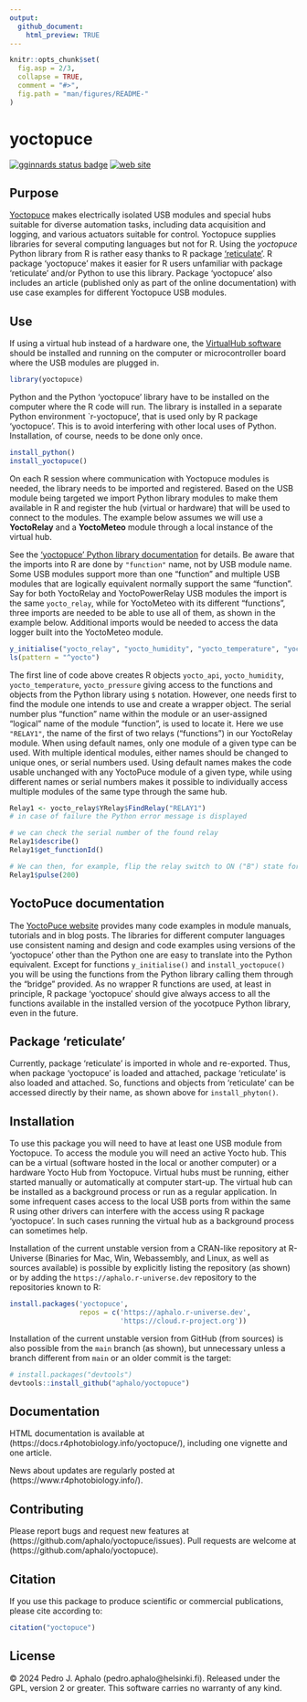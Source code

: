 ```yaml
---
output:
  github_document:
    html_preview: TRUE
---
```


```r
knitr::opts_chunk$set(
  fig.asp = 2/3,
  collapse = TRUE,
  comment = "#>",
  fig.path = "man/figures/README-"
)
```

# yoctopuce

<!-- badges: start -->
[![gginnards status badge](https://aphalo.r-universe.dev/badges/yoctopuce)](https://aphalo.r-universe.dev/yoctopuce)
[![web site](https://img.shields.io/badge/documentation-yoctopuce-informational.svg)](https://docs.r4photobiology.info/yoctopuce/)
<!-- badges: end -->

## Purpose

[Yoctopuce](https://www.yoctopuce.com/) makes electrically isolated USB modules and special hubs suitable for diverse automation tasks, including data acquisition and logging, and various actuators suitable for control. Yoctopuce supplies libraries for several computing languages but not for R. Using the _yoctopuce_ Python library from R is rather easy thanks to R package ['reticulate'](https://rstudio.github.io/reticulate/). R package 'yoctopuce' makes it easier for R users unfamiliar with package 'reticulate' and/or Python to use this library. Package 'yoctopuce' also includes an article (published only as part of the online documentation) with use case examples for different Yoctopuce USB modules.

## Use

If using a virtual hub instead of a hardware one, the [VirtualHub software](https://www.yoctopuce.com/EN/virtualhub.php) should be installed and running on the computer or microcontroller board where the USB modules are plugged in.

```r
library(yoctopuce)
```
Python and the Python 'yoctopuce' library have to be installed on the computer where the R code will run. The library is installed in a separate Python environment `r-yoctopuce', that is used only by R package 'yoctopuce'. This is to avoid interfering with other local uses of Python. Installation, of course, needs to be done only once.

```r
install_python()
install_yoctopuce()
```

On each R session where communication with Yoctopuce modules is needed, the library needs to be imported and registered. Based on the USB module being targeted we import Python library modules to make them available in R and register the hub (virtual or hardware) that will be used to connect to the modules. The example below assumes we will use a **YoctoRelay** and a **YoctoMeteo** module through a local instance of the virtual hub.

See the ['yoctopuce' Python library documentation](https://www.yoctopuce.com/EN/doc/reference/yoctolib-php-EN.html) for details. Be aware that the imports into R are done by `"function"` name, not by USB module name. Some USB modules support more than one "function" and multiple USB modules that are logically equivalent normally support the same "function". Say for both YoctoRelay and YoctoPowerRelay USB modules the import is the same `yocto_relay`, while for YoctoMeteo with its different "functions", three imports are needed to be able to use all of them, as shown in the example below. Additional imports would be needed to access the data logger built into the YoctoMeteo module.

```r
y_initialise("yocto_relay", "yocto_humidity", "yocto_temperature", "yocto_pressure")
ls(pattern = "^yocto")
```

The first line of code above creates R objects `yocto_api`, `yocto_humidity`, `yocto_temperature`, `yocto_pressure` giving access to the functions and objects from the Python library using `$` notation. However, one needs first to find the module one intends to use and create a wrapper object. The serial number plus "function" name within the module or an user-assigned "logical" name of the module "function", is used to locate it. Here we use `"RELAY1"`, the name of the first of two relays ("functions") in our YoctoRelay module. When using default names, only one module of a given type can be used. With multiple identical modules, either names should be changed to unique ones, or serial numbers used. Using default names makes the code usable unchanged with any YoctoPuce module of a given type, while using different names or serial numbers makes it possible to individually access multiple modules of the same type through the same hub.

```r
Relay1 <- yocto_relay$YRelay$FindRelay("RELAY1")
# in case of failure the Python error message is displayed

# we can check the serial number of the found relay
Relay1$describe()
Relay1$get_functionId()

# We can then, for example, flip the relay switch to ON ("B") state for 200 ms
Relay1$pulse(200)
```

## YoctoPuce documentation

The [YoctoPuce website](https://www.yoctopuce.com/) provides many code examples in module manuals, tutorials and in blog posts. The libraries for different computer languages use consistent naming and design and code examples using versions of the 'yoctopuce' other than the Python one are easy to translate into the Python equivalent. Except for functions `y_initialise()` and `install_yoctopuce()` you will be using the functions from the Python library calling them through the "bridge" provided. As no wrapper R functions are used, at least in principle, R package 'yoctopuce' should give always access to all the functions available in the installed version of the yocotpuce Python library, even in the future.

## Package 'reticulate'

Currently, package 'reticulate' is imported in whole and re-exported. Thus, when package 'yoctopuce' is loaded and attached, package 'reticulate' is also loaded and attached. So, functions and objects from 'reticulate' can be accessed directly by their name, as shown above for `install_phyton()`.

## Installation

To use this package you will need to have at least one USB module from Yoctopuce. To access the module you will need an active Yocto hub. This can be a virtual (software hosted in the local or another computer) or a hardware Yocto Hub from Yoctopuce. Virtual hubs must be running, either started manually or automatically at computer start-up. The virtual hub can be installed as a background process or run as a regular application. In some infrequent cases access to the local USB ports from within the same R using other drivers can interfere with the access using R package 'yoctopuce'. In such cases running the virtual hub as a background process can sometimes help.

Installation of the current unstable version from a CRAN-like repository at R-Universe (Binaries for Mac, Win, Webassembly, and Linux, as well as sources available) is possible by explicitly listing the repository (as shown) or by adding the `https://aphalo.r-universe.dev` repository to the repositories known to R:

```r
install.packages('yoctopuce', 
                 repos = c('https://aphalo.r-universe.dev', 
                           'https://cloud.r-project.org'))
```

Installation of the current unstable version from GitHub (from sources) is also possible from the `main` branch (as shown), but unnecessary unless a branch different from `main` or an older commit is the target:

```r
# install.packages("devtools")
devtools::install_github("aphalo/yoctopuce")
```

## Documentation

HTML documentation is available at (https://docs.r4photobiology.info/yoctopuce/), including one vignette and one article.

News about updates are regularly posted at (https://www.r4photobiology.info/).

## Contributing

Please report bugs and request new features at (https://github.com/aphalo/yoctopuce/issues). Pull requests are welcome at (https://github.com/aphalo/yoctopuce).

## Citation

If you use this package to produce scientific or commercial publications, please cite according to:

```r
citation("yoctopuce")
```

## License

© 2024 Pedro J. Aphalo (pedro.aphalo@helsinki.fi). Released under the GPL, version 2 or greater. This software carries no warranty of any kind.

